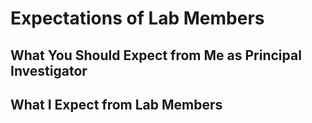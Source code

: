 # Expectations of Lab Members {.unnumbered}

## What You Should Expect from Me as Principal Investigator 


## What I Expect from Lab Members


